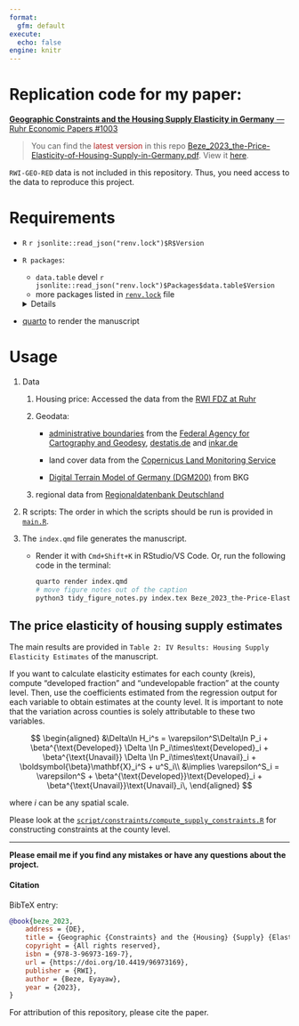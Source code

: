 ```yaml
---
format:
  gfm: default
execute:
  echo: false
engine: knitr
---
```


<!-- README.md is generated from README.qmd. Please edit that file -->

# Replication code for my paper:

[**Geographic Constraints and the Housing Supply Elasticity in Germany** — Ruhr Economic Papers #1003](https://www.rwi-essen.de/en/publications/scientific/ruhr-economic-papers/detail/geographic-constraints-and-the-housing-supply-elasticity-germany)

> You can find the <span style="color: firebrick;">latest version</span>
 in this repo [Beze_2023_the-Price-Elasticity-of-Housing-Supply-in-Germany.pdf](Beze_2023_the-Price-Elasticity-of-Housing-Supply-in-Germany.pdf). View it [here](https://docs.google.com/viewer?url=https://github.com/eyayaw/housing-supply-elasticity-in-germany/raw/main/Beze_2023_the-Price-Elasticity-of-Housing-Supply-in-Germany.pdf).

::: callout-warning
`RWI-GEO-RED` data is not included in this repository. Thus, you need access to the data to reproduce this project.
:::

# Requirements

-   `R` `r jsonlite::read_json("renv.lock")$R$Version`

-   `R packages`:

    -   `data.table` devel `r jsonlite::read_json("renv.lock")$Packages$data.table$Version`
    -   more packages listed in [`renv.lock`](./renv.lock) file

    <details>

    This project depends heavily on the awesome [`data.table`](https://github.com/Rdatatable/data.table) package.

    ```r
    #| label: tbl-top-packages
    #| tbl-cap: "Dependencies - Top packages"
    #| message: false
    deps = data.table::as.data.table(renv::dependencies(quiet = T))

    deps[, .(num_files = .N), .(pkg = paste0("`", Package, "`")),
        ][order(-num_files)
         ][1:10, ] |>
            knitr::kable()
    ```

    </details>
-  [quarto](https://quarto.org) to render the manuscript

# Usage

1.  Data

    1.  Housing price: Accessed the data from the [RWI FDZ at Ruhr](https://fdz.rwi-essen.de/en/doi-detail/id-107807immoredhksufv3)

    2.  Geodata:

        -   [administrative boundaries](https://gdz.bkg.bund.de/index.php/default/digitale-geodaten/verwaltungsgebiete.html?___store=default) from the [Federal Agency for Cartography and Geodesy](https://gdz.BKG-bund.de), [destatis.de](https://destatis.de) and [inkar.de](https://inkar.de)

        -   land cover data from the [Copernicus Land Monitoring Service](https://land.copernicus.eu/en/dataset-catalog?b_size=10&query=%5B%7B%22i%22:%22portal_type%22,%22o%22:%22paqo.selection.any%22,%22v%22:%5B%22DataSet%22%5D%7D,%7B%22i%22:%22SearchableText%22,%22o%22:%22paqo.string.contains%22,%22v%22:%22land%20cover%22%7D%5D)

        -   [Digital Terrain Model of Germany (DGM200)](https://daten.gdz.bkg.bund.de/produkte/dgm/dgm200/aktuell/dgm200.utm32s.gridascii.zip) from BKG

    3.  regional data from [Regionaldatenbank Deutschland](https://www.regionalstatistik.de/genesis/online)

2.  R scripts: The order in which the scripts should be run is provided in [`main.R`](main.R).

3.  The `index.qmd` file generates the manuscript.

    -   Render it with `Cmd+Shift+K` in RStudio/VS Code. Or, run the following code in the terminal:

        ``` bash
        quarto render index.qmd
        # move figure notes out of the caption
        python3 tidy_figure_notes.py index.tex Beze_2023_the-Price-Elasticity-of-Housing-Supply-in-Germany.pdf
        ```

## The price elasticity of housing supply estimates

The main results are provided in `Table 2: IV Results: Housing Supply Elasticity Estimates` of the manuscript.

If you want to calculate elasticity estimates for each county (kreis), compute "developed fraction" and "undevelopable fraction" at the county level. Then, use the coefficients estimated from the regression output for each variable to obtain estimates at the county level. It is important to note that the variation across counties is solely attributable to these two variables.

$$
\begin{aligned}
&\Delta\ln H_i^s = \varepsilon^S\Delta\ln P_i + \beta^{\text{Developed}} \Delta \ln P_i\times\text{Developed}_i +
\beta^{\text{Unavail}} \Delta \ln P_i\times\text{Unavail}_i + \boldsymbol{\beta}\mathbf{X}_i^S + u^S_i\\
&\implies \varepsilon^S_i = \varepsilon^S + \beta^{\text{Developed}}\text{Developed}_i + \beta^{\text{Unavail}}\text{Unavail}_i\,
\end{aligned}
$$

where $i$ can be any spatial scale.

Please look at the [`script/constraints/compute_supply_constraints.R`](./script/constraints/compute_supply_constraints.R) for constructing constraints at the county level.

------------------------------------------------------------------------

**Please email me if you find any mistakes or have any questions about the project.**

#### Citation

BibTeX entry:

```bibtex
@book{beze_2023,
    address = {DE},
    title = {Geographic {Constraints} and the {Housing} {Supply} {Elasticity} in {Germany}},
    copyright = {All rights reserved},
    isbn = {978-3-96973-169-7},
    url = {https://doi.org/10.4419/96973169},
    publisher = {RWI},
    author = {Beze, Eyayaw},
    year = {2023},
}
```

For attribution of this repository, please cite the paper.